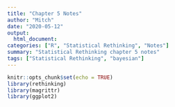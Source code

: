 ```yaml
---
title: "Chapter 5 Notes"
author: "Mitch"
date: "2020-05-12"
output:
  html_document:
categories: ["R", "Statistical Rethinking", "Notes"]
summary: "Statistical Rethinking chapter 5 notes"
tags: ["Statistical Rethinking", "bayesian"]
---
```


```r
knitr::opts_chunk$set(echo = TRUE)
library(rethinking)
library(magrittr)
library(ggplot2)
```


